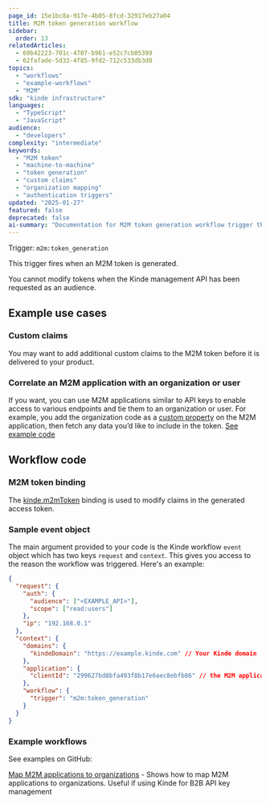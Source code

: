 ```yaml
---
page_id: 15e1bc8a-917e-4b05-8fcd-32917eb27a04
title: M2M token generation workflow
sidebar:
  order: 13
relatedArticles:
  - 69b42223-701c-4707-b961-e52c7cb05399
  - 62fafade-5d33-4f85-9fd2-712c533db3d0
topics:
  - "workflows"
  - "example-workflows"
  - "M2M"
sdk: "kinde infrastructure"
languages:
  - "TypeScript"
  - "JavaScript"
audience:
  - "developers"
complexity: "intermediate"
keywords:
  - "M2M token"
  - "machine-to-machine"
  - "token generation"
  - "custom claims"
  - "organization mapping"
  - "authentication triggers"
updated: "2025-01-27"
featured: false
deprecated: false
ai-summary: "Documentation for M2M token generation workflow trigger that fires when machine-to-machine tokens are created, allowing customization and organization mapping for B2B API key management."
---
```


Trigger: `m2m:token_generation`

This trigger fires when an M2M token is generated.

<Aside>

You cannot modify tokens when the Kinde management API has been requested as an audience.

</Aside>

## Example use cases

### Custom claims

You may want to add additional custom claims to the M2M token before it is delivered to your product.

### Correlate an M2M application with an organization or user

If you want, you can use M2M applications similar to API keys to enable access to various endpoints and tie them to an organization or user. For example, you add the organization code as a [custom property](/properties/work-with-properties/manage-properties/) on the M2M application, then fetch any data you’d like to include in the token. [See example code](https://github.com/kinde-starter-kits/workflow-examples/blob/main/m2mToken/mapOrgToM2MApplicationWorkflow.ts)

## Workflow code

### M2M token binding

The [kinde.m2mToken](/workflows/bindings/m2m-token-binding/) binding is used to modify claims in the generated access token.

### Sample event object

The main argument provided to your code is the Kinde workflow `event` object which has two keys `request` and `context`. This gives you access to the reason the workflow was triggered. Here's an example:

```json
{
  "request": {
    "auth": {
      "audience": ["<EXAMPLE_API>"],
      "scope": ["read:users"]
    },
    "ip": "192.168.0.1"
  },
  "context": {
    "domains": {
      "kindeDomain": "https://example.kinde.com" // Your Kinde domain
    },
    "application": {
      "clientId": "299627bd8bfa493f8b17e6aec8ebfb86" // the M2M application ID
    },
    "workflow": {
      "trigger": "m2m:token_generation"
    }
  }
}
```

### Example workflows

See examples on GitHub:

[Map M2M applications to organizations](https://github.com/kinde-starter-kits/workflow-examples/blob/main/m2mToken/mapOrgToM2MApplicationWorkflow.ts) - Shows how to map M2M applications to organizations. Useful if using Kinde for B2B API key management
